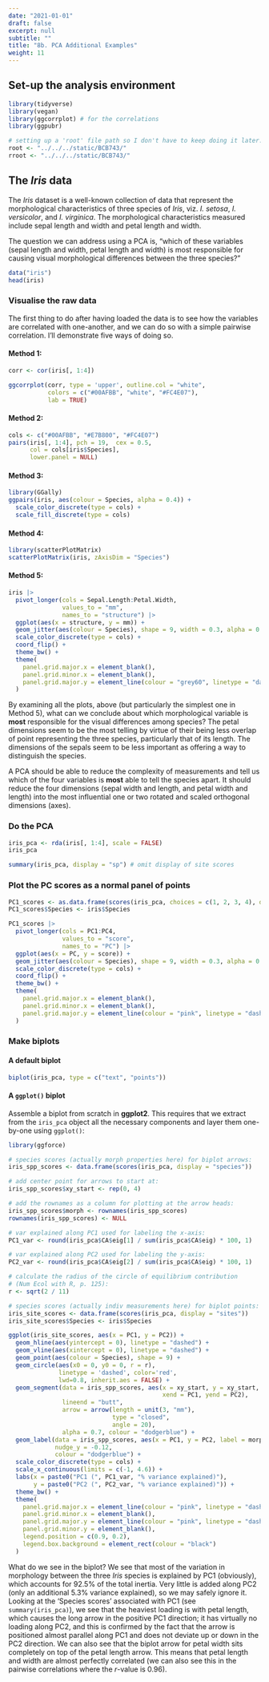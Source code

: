 ```yaml
---
date: "2021-01-01"
draft: false
excerpt: null
subtitle: ""
title: "8b. PCA Additional Examples"
weight: 11
---
```


<!--- # Topic 8b: Principal Component Analysis (PCA) --->

## Set-up the analysis environment

```r
library(tidyverse)
library(vegan)
library(ggcorrplot) # for the correlations
library(ggpubr)

# setting up a 'root' file path so I don't have to keep doing it later...
root <- "../../../static/BCB743/"
rroot <- "../../../static/BCB743/"
```

## The *Iris* data

The *Iris* dataset is a well-known collection of data that represent the morphological characteristics of three species of *Iris*, viz. *I. setosa*, *I. versicolor*, and *I. virginica*. The morphological characteristics measured include sepal length and width and petal length and width.

The question we can address using a PCA is, "which of these variables (sepal length and width, petal length and width) is most responsible for causing visual morphological differences between the three species?"

```r
data("iris")
head(iris)
```
### Visualise the raw data
The first thing to do after having loaded the data is to see how the variables are correlated with one-another, and we can do so with a simple pairwise correlation. I'll demonstrate five ways of doing so.

#### Method 1:
```r
corr <- cor(iris[, 1:4])

ggcorrplot(corr, type = 'upper', outline.col = "white",
           colors = c("#00AFBB", "white", "#FC4E07"),
           lab = TRUE)
```

#### Method 2:
```r
cols <- c("#00AFBB", "#E7B800", "#FC4E07")
pairs(iris[, 1:4], pch = 19,  cex = 0.5,
      col = cols[iris$Species],
      lower.panel = NULL)
```

#### Method 3:
```r
library(GGally)
ggpairs(iris, aes(colour = Species, alpha = 0.4)) +
  scale_color_discrete(type = cols) +
  scale_fill_discrete(type = cols)
```

#### Method 4:
```r
library(scatterPlotMatrix)
scatterPlotMatrix(iris, zAxisDim = "Species")
```

#### Method 5:
```r
iris |> 
  pivot_longer(cols = Sepal.Length:Petal.Width,
               values_to = "mm",
               names_to = "structure") |> 
  ggplot(aes(x = structure, y = mm)) +
  geom_jitter(aes(colour = Species), shape = 9, width = 0.3, alpha = 0.6) +
  scale_color_discrete(type = cols) +
  coord_flip() +
  theme_bw() +
  theme(
    panel.grid.major.x = element_blank(),
    panel.grid.minor.x = element_blank(),
    panel.grid.major.y = element_line(colour = "grey60", linetype = "dashed")
  )
```

By examining all the plots, above (but particularly the simplest one in Method 5), what can we conclude about which morphological variable is **most** responsible for the visual differences among species? The petal dimensions seem to be the most telling by virtue of their being less overlap of point representing the three species, particularly that of its length. The dimensions of the sepals seem to be less important as offering a way to distinguish the species. 

A PCA should be able to reduce the complexity of measurements and tell us which of the four variables is **most** able to tell the species apart. It should reduce the four dimensions (sepal width and length, and petal width and length) into the most influential one or two rotated and scaled orthogonal dimensions (axes).

### Do the PCA
```r
iris_pca <- rda(iris[, 1:4], scale = FALSE)
iris_pca
```

```r
summary(iris_pca, display = "sp") # omit display of site scores
```

### Plot the PC scores as a normal panel of points

```r
PC1_scores <- as.data.frame(scores(iris_pca, choices = c(1, 2, 3, 4), display = "sites"))
PC1_scores$Species <- iris$Species

PC1_scores |> 
  pivot_longer(cols = PC1:PC4,
               values_to = "score",
               names_to = "PC") |> 
  ggplot(aes(x = PC, y = score)) +
  geom_jitter(aes(colour = Species), shape = 9, width = 0.3, alpha = 0.6) +
  scale_color_discrete(type = cols) +
  coord_flip() +
  theme_bw() +
  theme(
    panel.grid.major.x = element_blank(),
    panel.grid.minor.x = element_blank(),
    panel.grid.major.y = element_line(colour = "pink", linetype = "dashed")
  )
```

### Make biplots

#### A default biplot

```r
biplot(iris_pca, type = c("text", "points"))
```

#### A `ggplot()` biplot

Assemble a biplot from scratch in **ggplot2**. This requires that we extract from the `iris_pca` object all the necessary components and layer them one-by-one using `ggplot()`:

```r
library(ggforce)

# species scores (actually morph properties here) for biplot arrows:
iris_spp_scores <- data.frame(scores(iris_pca, display = "species"))

# add center point for arrows to start at:
iris_spp_scores$xy_start <- rep(0, 4)

# add the rownames as a column for plotting at the arrow heads:
iris_spp_scores$morph <- rownames(iris_spp_scores)
rownames(iris_spp_scores) <- NULL

# var explained along PC1 used for labeling the x-axis:
PC1_var <- round(iris_pca$CA$eig[1] / sum(iris_pca$CA$eig) * 100, 1)

# var explained along PC2 used for labeling the y-axis:
PC2_var <- round(iris_pca$CA$eig[2] / sum(iris_pca$CA$eig) * 100, 1)

# calculate the radius of the circle of equilibrium contribution
# (Num Ecol with R, p. 125):
r <- sqrt(2 / 11)

# species scores (actually indiv measurements here) for biplot points:
iris_site_scores <- data.frame(scores(iris_pca, display = "sites"))
iris_site_scores$Species <- iris$Species

ggplot(iris_site_scores, aes(x = PC1, y = PC2)) +
  geom_hline(aes(yintercept = 0), linetype = "dashed") +
  geom_vline(aes(xintercept = 0), linetype = "dashed") +
  geom_point(aes(colour = Species), shape = 9) +
  geom_circle(aes(x0 = 0, y0 = 0, r = r),
              linetype = 'dashed', color='red',
              lwd=0.8, inherit.aes = FALSE) +
  geom_segment(data = iris_spp_scores, aes(x = xy_start, y = xy_start,
                                           xend = PC1, yend = PC2),
               lineend = "butt",
               arrow = arrow(length = unit(3, "mm"),
                             type = "closed",
                             angle = 20),
               alpha = 0.7, colour = "dodgerblue") +
  geom_label(data = iris_spp_scores, aes(x = PC1, y = PC2, label = morph),
             nudge_y = -0.12,
             colour = "dodgerblue") +
  scale_color_discrete(type = cols) +
  scale_x_continuous(limits = c(-1, 4.6)) +
  labs(x = paste0("PC1 (", PC1_var, "% variance explained)"),
       y = paste0("PC2 (", PC2_var, "% variance explained)")) +
  theme_bw() +
  theme(
    panel.grid.major.x = element_line(colour = "pink", linetype = "dashed"),
    panel.grid.minor.x = element_blank(),
    panel.grid.major.y = element_line(colour = "pink", linetype = "dashed"),
    panel.grid.minor.y = element_blank(),
    legend.position = c(0.9, 0.2),
    legend.box.background = element_rect(colour = "black")
  )
```

What do we see in the biplot? We see that most of the variation in morphology between the three *Iris* species is explained by PC1 (obviously), which accounts for 92.5% of the total inertia. Very little is added along PC2 (only an additional 5.3% variance explained), so we may safely ignore it. Looking at the 'Species scores' associated with PC1 (see `summary(iris_pca)`), we see that the heaviest loading is with petal length, which causes the long arrow in the positive PC1 direction; it has virtually no loading along PC2, and this is confirmed by the fact that the arrow is positioned almost parallel along PC1 and does not deviate up or down in the PC2 direction. We can also see that the biplot arrow for petal width sits completely on top of the petal length arrow. This means that petal length and width are almost perfectly correlated (we can also see this in the pairwise correlations where the *r*-value is 0.96).
